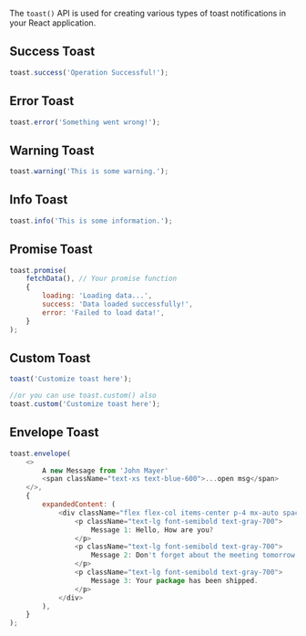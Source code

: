 The `toast()` API is used for creating various types of toast notifications in your React application.

## Success Toast

```javascript
toast.success('Operation Successful!');
```

## Error Toast

```javascript
toast.error('Something went wrong!');
```

## Warning Toast

```javascript
toast.warning('This is some warning.');
```

## Info Toast

```javascript
toast.info('This is some information.');
```

## Promise Toast

```javascript
toast.promise(
    fetchData(), // Your promise function
    {
        loading: 'Loading data...',
        success: 'Data loaded successfully!',
        error: 'Failed to load data!',
    }
);
```

## Custom Toast

```javascript
toast('Customize toast here');

//or you can use toast.custom() also
toast.custom('Customize toast here');
```

## Envelope Toast

```javascript
toast.envelope(
    <>
        A new Message from 'John Mayer'
        <span className="text-xs text-blue-600">...open msg</span>
    </>,
    {
        expandedContent: (
            <div className="flex flex-col items-center p-4 mx-auto space-y-3 w-80">
                <p className="text-lg font-semibold text-gray-700">
                    Message 1: Hello, How are you?
                </p>
                <p className="text-lg font-semibold text-gray-700">
                    Message 2: Don't forget about the meeting tomorrow!
                </p>
                <p className="text-lg font-semibold text-gray-700">
                    Message 3: Your package has been shipped.
                </p>
            </div>
        ),
    }
);
```

